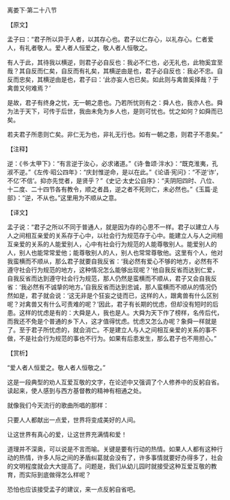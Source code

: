 

离娄下·第二十八节

【原文】

孟子曰：“君子所以异于人者，以其存心也。君子以仁存心，以礼存心。仁者爱人，有礼者敬人。爱人者人恒爱之，敬人者人恒敬之。

有人于此，其待我以横逆，则君子必自反也：我必不仁也，必无礼也，此物奚宜至哉？其自反而仁矣，自反而有礼矣，其横逆由是也，君子必自反也：我必不忠。自反而忠矣，其横逆由是也，君子曰：‘此亦妄人也已矣。如此则与禽兽奚择哉？于禽兽又何难焉？’

是故，君子有终身之忧，无一朝之患也。乃若所忧则有之：舜人也，我亦人也。舜为法于天下，可传于后世，我由未免为乡人也，是则可忧也。忧之如何？如舜而已矣。

若夫君子所患则亡矣。非仁无为也，非礼无行也。如有一朝之患，则君子不患矣。”

【注释】

逆：《书·太甲下》：“有言逆于汝心，必求诸道。”《诗·鲁颂·泮水》：“既克淮夷，孔淑不逆。”《左传·昭公四年》：“庆封惟逆命，是以在此。”《论语·宪问》：“不逆‘诈’，不亿‘不信’。抑亦先觉者，是贤乎？”《史记·太史公自序》：“夫阴阳四时、八位、十二度、二十四节各有教令，顺之者昌，逆之者不死则亡，未必然也。”《玉篇·辵部》：“逆，不从也。”这里用为不顺从之意。

【译文】

孟子说：“君子之所以不同于普通人，就是因为存的心思不一样。君子以建立人与人之间相互亲爱的关系存于心中，以社会行为规范存于心中。能建立人与人之间相互亲爱的关系的人能爱别人，心中有社会行为规范的人能尊敬别人。能爱别人的人，别人也能常常爱他；能尊敬别人的人，别人也常常尊敬他。这里有个人，他对我蛮横而不顺从，那么君子就要自我反省：‘我必然有爱心不够的地方，必然有不遵守社会行为规范的地方，这种情况怎么能够出现呢？’他自我反省而达到仁爱，自我反省而达到遵守社会行为规范，那人仍然是蛮横而不顺从，君子又会自我反省：‘我必然有不诚挚的地方。’自我反省而达到忠诚，那人蛮横而不顺从的情况仍然如是，君子就会说：‘这无非是个狂妄之徒而已，这样的人，跟禽兽有什么区别呢？对禽兽又有什么可责难的呢？’因此，君子有长期的忧虑，但却没有短时的后患。这样的忧虑是有的：大舜是人，我也是人。大舜为天下作了榜样，名传后代，而我还不免是个普通的乡下人，这才值得忧虑。忧虑又怎么办呢？象舜一样就是了。至于君子所忧虑的，就会消亡。不是建立人与人之间相互亲爱的关系的事不做，不是社会行为规范的事也不行为。如果有后患发生，那么君子也不用担心。”

【赏析】

“爱人者人恒爱之。敬人者人恒敬之。”

这是一段典型的劝人互爱互敬的文字，在论述中又强调了个人修养中的反躬自省。读起来，使人感到与西方基督教的精神有相通之处。

就像我们今天流行的歌曲所唱的那样：

只要人人都献出一点爱，世界将变成美好的人间。

让这世界有真心的爱，让这世界充满情和爱！

道理并不深奥，可以说是不言而喻。关键是要有行动的热情。如果人人都有这种行动的热情，许多人际之间的矛盾纠葛就会没有了，许多事情就要好办得多了，社会的文明程度就会大大提高了。问题是，我们从幼儿园时就接受这种互爱互敬的教育，而实际到底做得怎么样呢？

恐怕也应该接受孟子的建议，来一点反躬自省吧。

